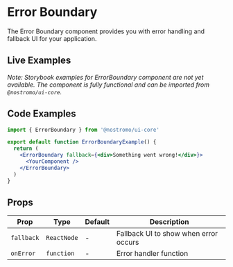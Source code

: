 
# Error Boundary

The Error Boundary component provides you with error handling and fallback UI for your application.

## Live Examples

*Note: Storybook examples for ErrorBoundary component are not yet available. The component is fully functional and can be imported from `@nostromo/ui-core`.*

## Code Examples

```jsx
import { ErrorBoundary } from '@nostromo/ui-core'

export default function ErrorBoundaryExample() {
  return (
    <ErrorBoundary fallback={<div>Something went wrong!</div>}>
      <YourComponent />
    </ErrorBoundary>
  )
}
```

## Props

| Prop | Type | Default | Description |
|------|------|---------|-------------|
| `fallback` | `ReactNode` | - | Fallback UI to show when error occurs |
| `onError` | `function` | - | Error handler function |
